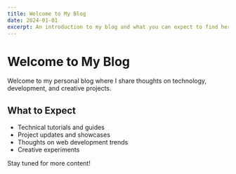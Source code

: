 ```yaml
---
title: Welcome to My Blog
date: 2024-01-01
excerpt: An introduction to my blog and what you can expect to find here.
---
```


# Welcome to My Blog

Welcome to my personal blog where I share thoughts on technology, development, and creative projects.

## What to Expect

- Technical tutorials and guides
- Project updates and showcases
- Thoughts on web development trends
- Creative experiments

Stay tuned for more content!